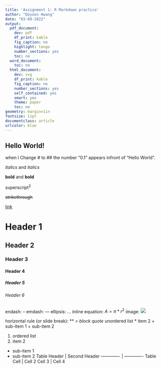 ```yaml
---
title: 'Assignment 1: R Markdown practice'
author: "Doyoon Hwang"
date: "03-09-2022"
output:
  pdf_document:
    dev: pdf
    df_print: kable
    fig_caption: no
    highlight: tango
    number_sections: yes
    toc: no
  word_document:
    toc: no
  html_document:
    dev: svg
    df_print: kable
    fig_caption: no
    number_sections: yes
    self_contained: yes
    smart: yes
    theme: paper
    toc: no
geometry: margin=1in
fontsize: 11pt
documentclass: article
urlcolor: blue
---
```


<!-- Write your Markdown below this line -->

## Hello World!

when I Change # to ## the number "0.1" appears infront of "Hello World".

*italics* and _italics_

**bold** and __bold__

superscript^2^

~~strikethrough~~

[link](www.rstudio.com)

# Header 1

## Header 2

### Header 3

#### Header 4

##### Header 5

###### Header 6

endash: --
emdash: ---
ellipsis: ...
inline equation: $A = \pi*r^{2}$
image: ![](path/to/smallorb.png)

horizontal rule (or slide break):
***
> block quote
* unordered list
* item 2
 + sub-item 1
 + sub-item 2

1. ordered list
2. item 2
 + sub-item 1
 + sub-item 2
Table Header | Second Header
------------- | -------------
Table Cell | Cell 2
Cell 3 | Cell 4




